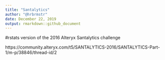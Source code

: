 ```yaml
---
title: "Santalytics"
author: "@hrbrmstr"
date: December 22, 2019
output: rmarkdown::github_document
---
```


#rstats version of the 2016 Alteryx Santalytics challenge

https://community.alteryx.com/t5/SANTALYTICS-2016/SANTALYTICS-Part-1/m-p/38846/thread-id/2